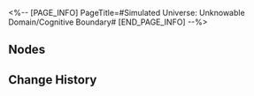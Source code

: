 <%-- [PAGE_INFO]
PageTitle=#Simulated Universe: Unknowable Domain/Cognitive Boundary#
[END_PAGE_INFO] --%>
{{Simulated Universe: Unknowable Domain Tabs}}

==Nodes==
{{SU Ability
|currency = Conjecture

|1_price  = 25
|1_title  = Mechanics Iteration
|1_icon   = Mechanics Iteration{{subst:void|<!--$UPLOAD:<<SpriteOutput/Rogue/Talent/1005.png>-<Icon Mechanics Iteration.png>-<SU Ability Tree Icons>>-->}}
|1_effect = When a Normal Enemy is defeated, increases DMG taken by the Boss Enemy by 5%, stacking up to 10 time(s). Loses 1 stack(s) at the start of the Boss Enemy's turn

|2_price  = 25
|2_title  = Mechanics Iteration
|2_icon   = Mechanics Iteration{{subst:void|<!--$UPLOAD:<<SpriteOutput/BuffIcon/Inlevel/IconBuffSpeedUp.png>-<Icon Mechanics Iteration.png>-<SU Ability Tree Icons>>-->}}
|2_effect = The SPD of "SPD" Scepters increases by 10

|3_price  = 25
|3_title  = Mechanics Iteration
|3_icon   = Mechanics Iteration{{subst:void|<!--$UPLOAD:<<SpriteOutput/Rogue/Talent/1005.png>-<Icon Mechanics Iteration.png>-<SU Ability Tree Icons>>-->}}
|3_effect = Initial Charge for "Charge" Scepters increases by 50%

|4_price  = 25
|4_title  = Mechanics Iteration
|4_icon   = Mechanics Iteration{{subst:void|<!--$UPLOAD:<<SpriteOutput/Rogue/Talent/1005.png>-<Icon Mechanics Iteration.png>-<SU Ability Tree Icons>>-->}}
|4_effect = All enemies will receive a set amount of DMG equal to 99% of their respective Max HP when you enter battle for the first 4 times (excluding Boss battles) in the First Plane in the current run

|5_price  = 50
|5_title  = Access Unlock
|5_icon   = Additional Mechanism
|5_effect = Additionally unlocks Scepter / Component {{Item List|Biomodification; Compression Medium; Coordinate Reconnection; Physical Disintegration|type=Component}}

|6_price  = 25
|6_title  = Mechanics Iteration
|6_icon   = Additional Mechanism
|6_effect = Reduces the price for Component Overwriting by 20%

|7_price  = 25
|7_title  = Combat Amplification
|7_icon   = Combat Amplification{{subst:void|<!--$UPLOAD:<<SpriteOutput/BuffIcon/Inlevel/IconBuffAttackUp.png>-<Icon Combat Amplification.png>-<SU Ability Tree Icons>>-->}}
|7_effect = Increases all characters' ATK by 10%

|8_price  = 25
|8_title  = Mechanics Iteration
|8_icon   = Additional Mechanism
|8_effect = Increases the number of purchasable Scepters by 1 and Components by 4 in Transaction domains.

|9_price  = 25
|9_title  = Combat Amplification
|9_icon   = Combat Amplification{{subst:void|<!--$UPLOAD:<<SpriteOutput/BuffIcon/Inlevel/IconBuffBreakDamage.png>-<Icon Combat Amplification.png>-<SU Ability Tree Icons>>-->}}
|9_effect = Increases all characters' and Scepters' Break Effect by 20%

|10_price  = 50
|10_title  = Access Unlock
|10_icon   = Additional Mechanism
|10_effect = Additionally unlocks Scepter / Component {{Item List|Cube of Purity; Cleansing Module; Zero Countdown; Shudder Factor|type=Component}}

|11_price  = 25
|11_title  = Combat Amplification
|11_icon   = Combat Amplification{{subst:void|<!--$UPLOAD:<<SpriteOutput/BuffIcon/Inlevel/IconBuffSpeedUp.png>-<Icon Combat Amplification.png>-<SU Ability Tree Icons>>-->}}
|11_effect = Increases all characters' SPD by 10%

|12_price  = 25
|12_title  = Combat Amplification
|12_icon   = Combat Amplification{{subst:void|<!--$UPLOAD:<<SpriteOutput/BuffIcon/Inlevel/IconBuffHPBoost.png>-<Icon Combat Amplification.png>-<SU Ability Tree Icons>>-->}}
|12_effect = Increases all characters' Max HP by 10%

|13_price  = 25
|13_title  = Combat Amplification
|13_icon   = Combat Amplification{{subst:void|<!--$UPLOAD:<<SpriteOutput/BuffIcon/Inlevel/IconBuffCritical.png>-<Icon Combat Amplification.png>-<SU Ability Tree Icons>>-->}}
|13_effect = Increases all characters' and Scepters' CRIT Rate by 10%

|14_price  = 25
|14_title  = Combat Amplification
|14_icon   = Combat Amplification{{subst:void|<!--$UPLOAD:<<SpriteOutput/BuffIcon/Inlevel/IconBuffCriticalDamage.png>-<Icon Combat Amplification.png>-<SU Ability Tree Icons>>-->}}
|14_effect = Increases all characters' and Scepters' CRIT DMG by 20%

|15_price  = 50
|15_title  = Access Unlock
|15_icon   = Additional Mechanism
|15_effect = Additionally unlocks Scepter / Component {{Item List|Self-Duplication; Self-Propagation; Self-Diffusion|type=Component}}

|16_price  = 25
|16_title  = Mechanics Iteration
|16_icon   = Mechanics Iteration{{subst:void|<!--$UPLOAD:<<SpriteOutput/BuffIcon/Inlevel/IconBuffAttackUp.png>-<Icon Mechanics Iteration.png>-<SU Ability Tree Icons>>-->}}
|16_effect = Increases all Scepters' DMG by 10%

|17_price  = 25
|17_title  = Combat Amplification
|17_icon   = Combat Amplification{{subst:void|<!--$UPLOAD:<<SpriteOutput/BuffIcon/Inlevel/IconBuffAttackUp.png>-<Icon Combat Amplification.png>-<SU Ability Tree Icons>>-->}}
|17_effect = Increases DMG dealt by all characters by 10%

|18_price  = 25
|18_title  = Combat Amplification
|18_icon   = Combat Amplification{{subst:void|<!--$UPLOAD:<<SpriteOutput/Rogue/Talent/1004.png>-<Icon Combat Amplification.png>-<SU Ability Tree Icons>>-->}}
|18_effect = Reduces DMG taken by all the characters by 10%

|19_price  = 25
|19_title  = Mechanics Iteration
|19_icon   = Additional Mechanism
|19_effect = Increases the number of extra Cycles usable in the stage by 1

|20_price  = 50
|20_title  = Access Unlock
|20_icon   = Additional Mechanism
|20_effect = Additionally unlocks Scepter / Component {{Item List|Fused Crystallization; Sealed Dimension; Upgraded Suppression; Dysfunctional Copy|type=Component}}

|21_price  = 25
|21_title  = Combat Amplification
|21_icon   = Combat Amplification{{subst:void|<!--$UPLOAD:<<SpriteOutput/BuffIcon/Inlevel/IconBuffAttackUp.png>-<Icon Combat Amplification.png>-<SU Ability Tree Icons>>-->}}
|21_effect = Increases DMG dealt by all characters by 10%

|22_price  = 25
|22_title  = Mechanics Iteration
|22_icon   = Mechanics Iteration{{subst:void|<!--$UPLOAD:<<SpriteOutput/BuffIcon/Inlevel/IconBuffAttackUp.png>-<Icon Mechanics Iteration.png>-<SU Ability Tree Icons>>-->}}
|22_effect = Increases all Scepters' DMG by 10%

|23_price  = 50
|23_title  = Access Unlock
|23_icon   = Additional Mechanism
|23_effect = Additionally unlocks Scepter / Component {{Item List|Alloyed Gun; Fibers of Obliteration; Fibers of Regeneration|type=Component}}

|24_price  = 25
|24_title  = Mechanics Iteration
|24_icon   = Additional Mechanism
|24_effect = Increases the number of extra Cycles usable in the stage by 1

|25_price  = 50
|25_title  = Access Unlock
|25_icon   = Additional Mechanism
|25_effect = Additionally unlocks Scepter / Component {{Item List|Cognito-Fluid; Regional Resonance|type=Component}}
}}

==Change History==
{{Change History|2.6}}